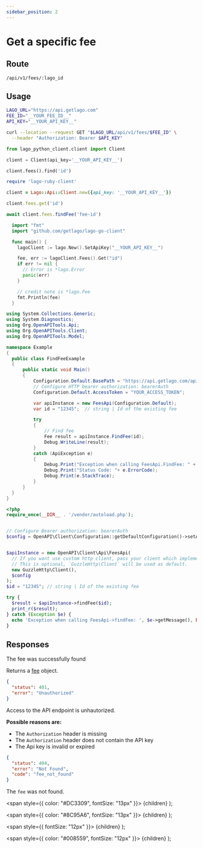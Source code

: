 ```yaml
---
sidebar_position: 2
---
```



# Get a specific fee

## Route

```curl title="GET"
/api/v1/fees/:lago_id
```

## Usage

<Tabs groupId="prog-language">
  <TabItem value="curl" label="Curl" default>

  ```bash
  LAGO_URL="https://api.getlago.com"
  FEE_ID="__YOUR_FEE_ID__"
  API_KEY="__YOUR_API_KEY__"

  curl --location --request GET "$LAGO_URL/api/v1/fees/$FEE_ID" \
    --header "Authorization: Bearer $API_KEY"
  ```
  </TabItem>

  <TabItem value="python" label="Python">

  ```python
  from lago_python_client.client import Client

  client = Client(api_key='__YOUR_API_KEY__')

  client.fees().find('id')
  ```
  </TabItem>

  <TabItem value="ruby" label="Ruby">

  ```ruby
  require 'lago-ruby-client'

  client = Lago::Api::Client.new({api_key: '__YOUR_API_KEY__'})

  client.fees.get('id')
  ```
  </TabItem>

  <TabItem value="javascript" label="Javascript">

  ```javascript
  await client.fees.findFee('fee-id')
  ```
  </TabItem>

  <TabItem value="go" label="Go">

  ```go
    import "fmt"
    import "github.com/getlago/lago-go-client"

    func main() {
      lagoClient := lago.New().SetApiKey("__YOUR_API_KEY__")

      fee, err := lagoClient.Fees().Get("id")
      if err != nil {
        // Error is *lago.Error
        panic(err)
      }

      // credit note is *lago.Fee
      fmt.Println(fee)
    }
  ```

  </TabItem>

  <TabItem value="csharp" label="C#">

  ```csharp
using System.Collections.Generic;
using System.Diagnostics;
using Org.OpenAPITools.Api;
using Org.OpenAPITools.Client;
using Org.OpenAPITools.Model;

namespace Example
{
    public class FindFeeExample
    {
        public static void Main()
        {
            Configuration.Default.BasePath = "https://api.getlago.com/api/v1";
            // Configure HTTP bearer authorization: bearerAuth
            Configuration.Default.AccessToken = "YOUR_ACCESS_TOKEN";

            var apiInstance = new FeesApi(Configuration.Default);
            var id = "12345";  // string | Id of the existing fee

            try
            {
                // Find fee
                Fee result = apiInstance.FindFee(id);
                Debug.WriteLine(result);
            }
            catch (ApiException e)
            {
                Debug.Print("Exception when calling FeesApi.FindFee: " + e.Message );
                Debug.Print("Status Code: "+ e.ErrorCode);
                Debug.Print(e.StackTrace);
            }
        }
    }
}
  ```

  </TabItem>
  <TabItem value="php" label="PHP">

  ```php
<?php
require_once(__DIR__ . '/vendor/autoload.php');


// Configure Bearer authorization: bearerAuth
$config = OpenAPI\Client\Configuration::getDefaultConfiguration()->setAccessToken('YOUR_ACCESS_TOKEN');


$apiInstance = new OpenAPI\Client\Api\FeesApi(
    // If you want use custom http client, pass your client which implements `GuzzleHttp\ClientInterface`.
    // This is optional, `GuzzleHttp\Client` will be used as default.
    new GuzzleHttp\Client(),
    $config
);
$id = "12345"; // string | Id of the existing fee

try {
    $result = $apiInstance->findFee($id);
    print_r($result);
} catch (Exception $e) {
    echo 'Exception when calling FeesApi->findFee: ', $e->getMessage(), PHP_EOL;
}
  ```

  </TabItem>
</Tabs>

##  Responses

<Tabs>
  <TabItem value="200" label="HTTP 200" default>
  The fee was successfully found

  Returns a [fee](./fee-object) object.
  </TabItem>

  <TabItem value="401" label="HTTP 401">

  ```json
  {
    "status": 401,
    "error": "Unauthorized"
  }
  ```

  Access to the API endpoint is unhautorized.

  **Possible reasons are:**
  * The `Authorization` header is missing
  * The `Authorization` header does not contain the API key
  * The Api key is invalid or expired


  </TabItem>

  <TabItem value="404" label="HTTP 404">

  ```json
  {
    "status": 404,
    "error": "Not Found",
    "code": "fee_not_found"
  }
  ```

  The `fee` was not found.
  </TabItem>

</Tabs>

  <span
    style={{
      color: "#DC3309",
      fontSize: "13px"
    }}>
    {children}
  </span>
);

  <span
    style={{
      color: "#8C95A6",
      fontSize: "13px"
    }}>
    {children}
  </span>
);

  <span
    style={{
      fontSize: "12px"
    }}>
    {children}
  </span>
);

  <span
    style={{
      color: "#008559",
      fontSize: "12px"
    }}>
    {children}
  </span>
);
